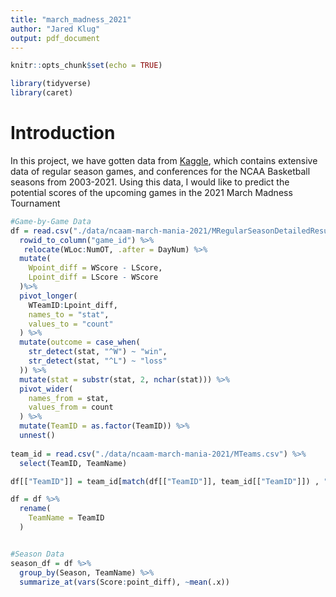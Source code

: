 ```yaml
---
title: "march_madness_2021"
author: "Jared Klug"
output: pdf_document
---
```


```r
knitr::opts_chunk$set(echo = TRUE)

library(tidyverse)
library(caret)
```

# Introduction

In this project, we have gotten data from [Kaggle](https://www.kaggle.com/c/ncaam-march-mania-2021), which contains extensive data of regular season games, and conferences for the NCAA Basketball seasons from 2003-2021. Using this data, I would like to predict the potential scores of the upcoming games in the 2021 March Madness Tournament
```r

#Game-by-Game Data
df = read.csv("./data/ncaam-march-mania-2021/MRegularSeasonDetailedResults.csv") %>% 
  rowid_to_column("game_id") %>% 
   relocate(WLoc:NumOT, .after = DayNum) %>% 
  mutate(
    Wpoint_diff = WScore - LScore,
    Lpoint_diff = LScore - WScore
  )%>% 
  pivot_longer(
    WTeamID:Lpoint_diff,
    names_to = "stat",
    values_to = "count"
  ) %>% 
  mutate(outcome = case_when(
    str_detect(stat, "^W") ~ "win", 
    str_detect(stat, "^L") ~ "loss"
  )) %>% 
  mutate(stat = substr(stat, 2, nchar(stat))) %>% 
  pivot_wider(
    names_from = stat,
    values_from = count
  ) %>% 
  mutate(TeamID = as.factor(TeamID)) %>% 
  unnest()
  
team_id = read.csv("./data/ncaam-march-mania-2021/MTeams.csv") %>% 
  select(TeamID, TeamName)

df[["TeamID"]] = team_id[match(df[["TeamID"]], team_id[["TeamID"]]) , "TeamName"]

df = df %>% 
  rename(
    TeamName = TeamID
  )


#Season Data
season_df = df %>% 
  group_by(Season, TeamName) %>% 
  summarize_at(vars(Score:point_diff), ~mean(.x))
```


